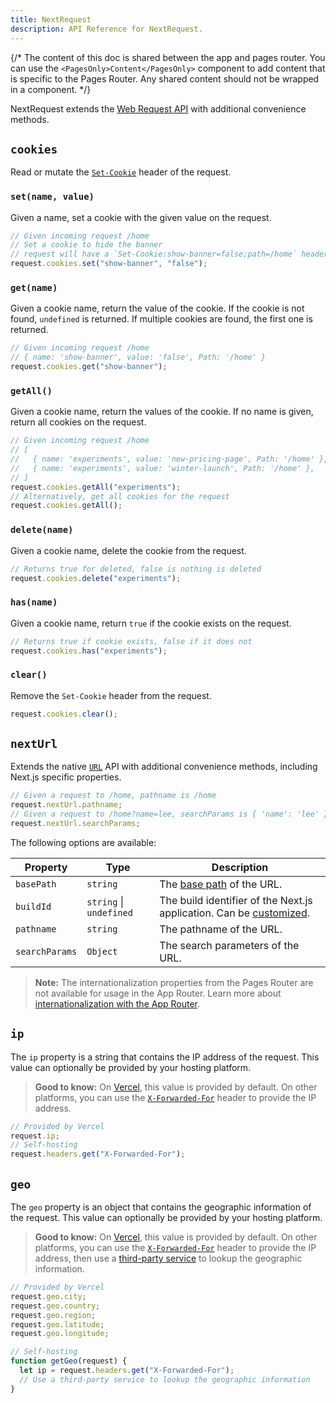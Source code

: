 ```yaml
---
title: NextRequest
description: API Reference for NextRequest.
---
```


{/* The content of this doc is shared between the app and pages router. You can use the `<PagesOnly>Content</PagesOnly>` component to add content that is specific to the Pages Router. Any shared content should not be wrapped in a component. */}

NextRequest extends the [Web Request API](https://developer.mozilla.org/docs/Web/API/Request) with additional convenience methods.

## `cookies`

Read or mutate the [`Set-Cookie`](https://developer.mozilla.org/docs/Web/HTTP/Headers/Set-Cookie) header of the request.

### `set(name, value)`

Given a name, set a cookie with the given value on the request.

```ts
// Given incoming request /home
// Set a cookie to hide the banner
// request will have a `Set-Cookie:show-banner=false;path=/home` header
request.cookies.set("show-banner", "false");
```

### `get(name)`

Given a cookie name, return the value of the cookie. If the cookie is not found, `undefined` is returned. If multiple cookies are found, the first one is returned.

```ts
// Given incoming request /home
// { name: 'show-banner', value: 'false', Path: '/home' }
request.cookies.get("show-banner");
```

### `getAll()`

Given a cookie name, return the values of the cookie. If no name is given, return all cookies on the request.

```ts
// Given incoming request /home
// [
//   { name: 'experiments', value: 'new-pricing-page', Path: '/home' },
//   { name: 'experiments', value: 'winter-launch', Path: '/home' },
// ]
request.cookies.getAll("experiments");
// Alternatively, get all cookies for the request
request.cookies.getAll();
```

### `delete(name)`

Given a cookie name, delete the cookie from the request.

```ts
// Returns true for deleted, false is nothing is deleted
request.cookies.delete("experiments");
```

### `has(name)`

Given a cookie name, return `true` if the cookie exists on the request.

```ts
// Returns true if cookie exists, false if it does not
request.cookies.has("experiments");
```

### `clear()`

Remove the `Set-Cookie` header from the request.

```ts
request.cookies.clear();
```

## `nextUrl`

Extends the native [`URL`](https://developer.mozilla.org/docs/Web/API/URL) API with additional convenience methods, including Next.js specific properties.

```ts
// Given a request to /home, pathname is /home
request.nextUrl.pathname;
// Given a request to /home?name=lee, searchParams is { 'name': 'lee' }
request.nextUrl.searchParams;
```

The following options are available:

| Property       | Type                    | Description                                                                                                                           |
| -------------- | ----------------------- | ------------------------------------------------------------------------------------------------------------------------------------- |
| `basePath`     | `string`                | The [base path](/docs/content/app/api-reference/next-config-js/basePath) of the URL.                                                  |
| `buildId`      | `string` \| `undefined` | The build identifier of the Next.js application. Can be [customized](/docs/content/app/api-reference/next-config-js/generateBuildId). |
| `pathname`     | `string`                | The pathname of the URL.                                                                                                              |
| `searchParams` | `Object`                | The search parameters of the URL.                                                                                                     |

> **Note:** The internationalization properties from the Pages Router are not available for usage in the App Router. Learn more about [internationalization with the App Router](/docs/content/app/building-your-application/routing/internationalization).

## `ip`

The `ip` property is a string that contains the IP address of the request. This value can optionally be provided by your hosting platform.

> **Good to know:** On [Vercel](https://vercel.com/docs/frameworks/nextjs?utm_source=next-site&utm_medium=docs&utm_campaign=next-website), this value is provided by default. On other platforms, you can use the [`X-Forwarded-For`](https://developer.mozilla.org/docs/Web/HTTP/Headers/X-Forwarded-For) header to provide the IP address.

```ts
// Provided by Vercel
request.ip;
// Self-hosting
request.headers.get("X-Forwarded-For");
```

## `geo`

The `geo` property is an object that contains the geographic information of the request. This value can optionally be provided by your hosting platform.

> **Good to know:** On [Vercel](https://vercel.com/docs/frameworks/nextjs?utm_source=next-site&utm_medium=docs&utm_campaign=next-website), this value is provided by default. On other platforms, you can use the [`X-Forwarded-For`](https://developer.mozilla.org/docs/Web/HTTP/Headers/X-Forwarded-For) header to provide the IP address, then use a [third-party service](https://ip-api.com/) to lookup the geographic information.

```ts
// Provided by Vercel
request.geo.city;
request.geo.country;
request.geo.region;
request.geo.latitude;
request.geo.longitude;

// Self-hosting
function getGeo(request) {
  let ip = request.headers.get("X-Forwarded-For");
  // Use a third-party service to lookup the geographic information
}
```
